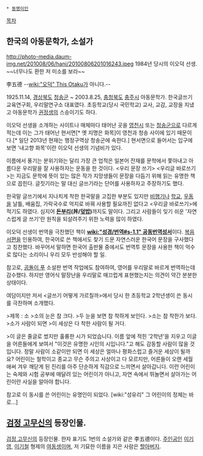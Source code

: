  * [[동명이인]]

[[목차]]
== 한국의 아동문학가, 소설가 ==

http://photo-media.daum-img.net/201008/06/hani/20100806201016243.jpeg
1984년 당시의 이오덕 선생. ~~너무나도 환한 저 미소를 보라~~

李五德
--[[wiki:"오덕" This Otaku]]가 아니다.--

1925.11.14, [[경상북도]] [[청송군]] ~ 2003.8.25, [[충청북도]] [[충주시]]
아동문학가. 한국글쓰기교육연구회, 우리말연구소 대표였다. 초등학교(당시 국민학교) 교사, 교감, 교장을 지냈고 아동문학가 [[권정생]]의 스승이기도 하다.

이오덕 선생을 소개하는 사이트나 매체마다 태어난 곳을 [[영천시]] 또는 [[청송군]]으로 다르게 적는데 이는 그가 태어난 현서면[* 옛 지명은 화목]이 영천과 청송 사이에 있기 때문이다.[* 일단 2013년 현재는 행정구역상 청송군에 속한다.] 현서면으로 들어서는 입구에 보면 '내고향 화목'이란 이오덕 선생의 기념비가 있다.

이름에서 풍기는 분위기와는 달리 가장 큰 업적은 일본어 잔재를 문학에서 쫓아내고 아름다운 우리말을 잘 사용하자는 운동을 한 것이다. <우리 문장 쓰기> <우리글 바로쓰기>는 지금도 문학에 뜻이 있는 많은 작가 지망생들이 문장을 다듬기 위해 읽는 유명한 책으로 꼽힌다. 글짓기라는 말 대신 글쓰기라는 단어를 사용하자고 주장하기도 했다. 

한국말 글쓰기에서 지나치게 착한 한국말을 고집한 부분도 있지만 [[비행기]]나 [[학교]], [[우동]]을 날틀, 배움집, 가락국수로 억지로 바꿔 사용할 필요까진 없다고 <우리글 바로쓰기>에 적기도 하였다. 심지어 '''[[돈부리]](丼/[[덮밥]])'''까지도 말이다. 그리고 사람들이 잊기 쉬운 '자연스럽게 글 쓰기'란 원칙을 되살려주기 위한 노력을 많이 하였다.

이오덕 선생이 번역을 극찬했던 책이 '''[[wiki:"성경/번역#s-1.1" 공동번역성서]]'''이다. [[복음서]]편을 인용하여, 한국어로 쓴 책에서도 찾기 드문 자연스러운 한국어 문장을 구사했다고 칭찬했다. 바꾸어서 말하면 한국어 출판물 중에서도 번역투 문장을 사용한 책이 억수로 많다는 소리이니 우리 모두 반성해야 할 일.

참고로, [[곰돌이 푸]] 소설판 번역 작업에도 참여하여, 영어를 우리말로 바르게 번역하는데 감수했다. 하지만 영어식 말장난을 우리말로 매끄럽게 표현했는지는 의견이 약간 분분한 상태이다.

여담이지만 저서 <글쓰기 어떻게 가르칠까>에서 당시 한 초등학교 2학년생이 쓴 동시를 극찬하며 소개했다. 




>제목 : 소
>소의 눈은 참 크다.
>두 눈을 보면 참 착하게 보인다.
>소는 참 착한가 보다.
>소가 사람이 되면
>이 세상은 다 착한 사람이 될 거다.

>이 글은 줄글로 썼지만 훌륭한 시가 되었습니다. 이름 앞에 적힌 '2학년'을 지우고 이글을 어른들에게 보여서 "이것은 유명한 시인의 시입니다."고 해도 감동할 사람이 많을 것입니다. 정말 사람이 소같이만 되면 이 세상은 얼마나 평화스럽고 즐거운 세상이 될까요? 어린이는 철학이고 종교고 무슨 주의고 사상이고 다 모르지만, 어른들이 오랜 세월 애써 겨우 깨닫게 된 진리를 아주 단순하게 직감으로 느끼면서 살아갑니다. 이런 어린이는 숙제와 시험 공부에 매달려 있는 어린이가 아니고, 자연 속에서 뛰놀면서 살아가는 어린이란 사실을 알아야 합니다.

참고로 이 동시를 쓴 어린이는 유명인이 되었다. [wiki:"성유리" 그 어린이의 정체는 바로...]

== [[검정 고무신]]의 등장인물. ==
[[검정 고무신]]의 등장인물. 한자 표기도 1번의 소설가와 같은 李五德이다. 
[[주인공]]인 [[이기영]], [[이기철]] 형제의 [[여동생]]이며, 저 기묘한 이름을 지은 사람은 [[할아버지]].
